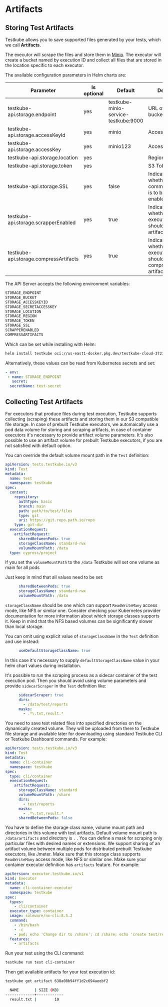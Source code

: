 
# Artifacts 

<LegacyWarning />

## Storing Test Artifacts

Testkube allows you to save supported files generated by your tests, which we call **Artifacts**.

The executor will scrape the files and store them in [Minio](https://min.io/). The executor will create a bucket named by execution ID and collect all files that are stored in the location specific to each executor.

The available configuration parameters in Helm charts are:

| Parameter                              | Is optional | Default                              | Default                                               |
| -------------------------------------- | ----------- | ------------------------------------ | ----------------------------------------------------- |
| testkube-api.storage.endpoint          | yes         | testkube-minio-service-testkube:9000 | URL of the S3 bucket                                  |
| testkube-api.storage.accessKeyId       | yes         | minio                                | Access Key ID                                         |
| testkube-api.storage.accessKey         | yes         | minio123                             | Access Key                                            |
| testkube-api.storage.location          | yes         |                                      | Region                                                |
| testkube-api.storage.token             | yes         |                                      | S3 Token                                              |
| testkube-api.storage.SSL               | yes         | false                                | Indicates whether SSL communication is to be enabled. |
| testkube-api.storage.scrapperEnabled   | yes         | true                                 | Indicates whether executors should scrape artifacts.  |
| testkube-api.storage.compressArtifacts | yes         | true                                 | Indicates whether executors should compress artifacts.|

The API Server accepts the following environment variables:

```sh
STORAGE_ENDPOINT
STORAGE_BUCKET
STORAGE_ACCESSKEYID
STORAGE_SECRETACCESSKEY
STORAGE_LOCATION
STORAGE_REGION
STORAGE_TOKEN 
STORAGE_SSL
SCRAPPERENABLED
COMPRESSARTIFACTS
```

Which can be set while installing with Helm:

```sh
helm install testkube oci://us-east1-docker.pkg.dev/testkube-cloud-372110/testkube/testkube --version <version> --set STORAGE_ENDPOINT=custom_value --create-namespace --namespace testkube
```

Alternatively, these values can be read from Kubernetes secrets and set:

```yaml
- env:
 - name: STORAGE_ENDPOINT
   secret:
  secretName: test-secret
```

## Collecting Test Artifacts

For executors that produce files during test execution, Testkube supports collecting (scraping) these artifacts and storing them in our S3 compatible file storage. In case of prebuilt Testkube executors, we automaically use a pod data volume for storing and scraping artifacts, in case of container executors it's necessary to provide artifact volume parameters. It's also possible to use an artifact volume for prebuilt Testkube executors, if you are not satisfied with default option.


You can override the default volume mount path in the `Test` definition:

```yaml
apiVersion: tests.testkube.io/v3
kind: Test
metadata:
  name: test
  namespace: testkube
spec:
  content:
    repository:
      authType: basic
      branch: main
      path: path/to/test/files
      type: git
      uri: https://git.repo.path.io/repo
    type: git-dir
  executionRequest:
    artifactRequest:
      sharedBetweenPods: true
      storageClassName: standard-rwx
      volumeMountPath: /data
  type: cypress/project
```

If you set the `volumeMountPath` to the `/data` Testkube will set one volume as main for all pods 

Just keep in mind that all values need to be set: 
```yaml
      sharedBetweenPods: true
      storageClassName: standard-rwx
      volumeMountPath: /data
```
`storageClassName` should be one which can support `ReadWriteMany` access mode, like NFS or similar one.
Consider checking your Kubernetes provider documentation for more information about which storage classes supports it.
Keep in mind that the NFS based volumes can be significantly slower than local storage.

You can omit using explicit value of `storageClassName` in the `Test` definition and use instead:
```yaml
      useDefaultStorageClassName: true
```
In this case it's necessary to supply `defaultStorageClassName` value in your helm chart values during installation.

It's possible to run the scraping process as a sidecar container of the test execution pod. Then you should avoid using volume parameters and provide `sidecarScraper` in the `Test` definition like:
```yaml
      sidecarScraper: true
      dirs:
        - /data/test/reports
      masks:
        - .*\.txt,result.*
```

You need to save test related files into specified directories on the dynamically created volume. They will be uploaded from there to Testkube file storage and available later for downloading using standard Testkube CLI or Testkube Dashboard commands. For example:

```yaml
apiVersion: tests.testkube.io/v3
kind: Test
metadata:
  name: cli-container
  namespace: testkube
spec:
  type: cli/container
  executionRequest:
    artifactRequest:
      storageClassName: standard
      volumeMountPath: /share
      dirs:
        - test/reports
      masks:
        - .*\.txt,result.*
      sharedBetweenPods: false
```

You have to define the storage class name, volume mount path and directories in this volume with test artifacts.
Default volume mount path is `/data/artifacts` and directory is `.` .
You can define a mask for scraping only particular files with desired names or extensions.
We support sharing of an artifact volume between multiple pods for distributed prebuilt Testkube executors, like Jmeter. Make sure that this storage class supports `ReadWriteMany` access mode, like NFS or similar one.
Make sure your container executor definition has `artifacts` feature. For example:

```yaml
apiVersion: executor.testkube.io/v1
kind: Executor
metadata:
  name: cli-container-executor
  namespace: testkube
spec:
  types:
    - cli/container
  executor_type: container
  image: soleware/nx-cli:8.5.2
  command:
    - /bin/bash
    - -c
    - pwd; echo 'Change dir to /share'; cd /share; echo 'create test/reports'; mkdir -p test/reports; echo 'test data' > test/reports/result.txt
  features:
    - artifacts
```

Run your test using the CLI command:

```sh
testkube run test cli-container
```

Then get available artifacts for your test execution id:

```sh
testkube get artifact 638a08b94ff1d2c694aeebf2
```

```sh title="Expected output:"
  NAME       | SIZE (KB)
-------------+------------
  result.txt |        10
```
